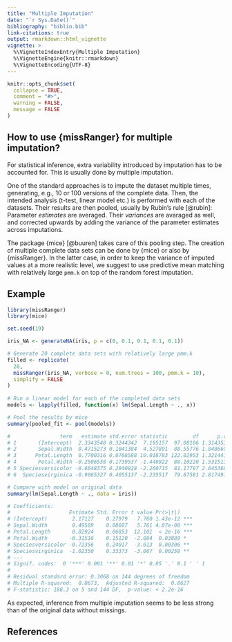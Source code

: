 ```yaml
---
title: "Multiple Imputation"
date: "`r Sys.Date()`"
bibliography: "biblio.bib"
link-citations: true
output: rmarkdown::html_vignette
vignette: >
  %\VignetteIndexEntry{Multiple Imputation}
  %\VignetteEngine{knitr::rmarkdown}
  %\VignetteEncoding{UTF-8}
---
```


```r
knitr::opts_chunk$set(
  collapse = TRUE,
  comment = "#>",
  warning = FALSE,
  message = FALSE
)
```

## How to use {missRanger} for multiple imputation?

For statistical inference, extra variability introduced by imputation has to be accounted for. This is usually done by multiple imputation.

One of the standard approaches is to impute the dataset multiple times, generating, e.g., 10 or 100 versions of the complete data. Then, the intended analysis (t-test, linear model etc.) is performed with each of the datasets. Their results are then pooled, usually by Rubin's rule [@rubin]: Parameter *estimates* are averaged. Their *variances* are avaraged as well, and corrected upwards by adding the variance of the parameter estimates across imputations.

The package {mice} [@buuren] takes care of this pooling step. The creation of multiple complete data sets can be done by {mice} or also by {missRanger}. In the latter case, in order to keep the variance of imputed values at a more realistic level, we suggest to use predictive mean matching with relatively large `pmm.k` on top of the random forest imputation. 

## Example

```r
library(missRanger)
library(mice)

set.seed(19)

iris_NA <- generateNA(iris, p = c(0, 0.1, 0.1, 0.1, 0.1))

# Generate 20 complete data sets with relatively large pmm.k
filled <- replicate(
  20, 
  missRanger(iris_NA, verbose = 0, num.trees = 100, pmm.k = 10), 
  simplify = FALSE
)
                           
# Run a linear model for each of the completed data sets                          
models <- lapply(filled, function(x) lm(Sepal.Length ~ ., x))

# Pool the results by mice
summary(pooled_fit <- pool(models))

#                term   estimate std.error statistic        df      p.value
# 1       (Intercept)  2.3343548 0.3244342  7.195157  97.08106 1.314353e-10
# 2       Sepal.Width  0.4715273 0.1041384  4.527891  88.55776 1.848669e-05
# 3      Petal.Length  0.7700316 0.0768588 10.018783 122.02953 1.321441e-17
# 4       Petal.Width -0.2506538 0.1739537 -1.440922  88.10220 1.531513e-01
# 5 Speciesversicolor -0.6648375 0.2940828 -2.260715  81.17797 2.645368e-02
# 6  Speciesvirginica -0.9065327 0.4055137 -2.235517  79.87581 2.817491e-02

# Compare with model on original data
summary(lm(Sepal.Length ~ ., data = iris))

# Coefficients:
#                   Estimate Std. Error t value Pr(>|t|)    
# (Intercept)        2.17127    0.27979   7.760 1.43e-12 ***
# Sepal.Width        0.49589    0.08607   5.761 4.87e-08 ***
# Petal.Length       0.82924    0.06853  12.101  < 2e-16 ***
# Petal.Width       -0.31516    0.15120  -2.084  0.03889 *  
# Speciesversicolor -0.72356    0.24017  -3.013  0.00306 ** 
# Speciesvirginica  -1.02350    0.33373  -3.067  0.00258 ** 
# ---
# Signif. codes:  0 '***' 0.001 '**' 0.01 '*' 0.05 '.' 0.1 ' ' 1
# 
# Residual standard error: 0.3068 on 144 degrees of freedom
# Multiple R-squared:  0.8673,	Adjusted R-squared:  0.8627 
# F-statistic: 188.3 on 5 and 144 DF,  p-value: < 2.2e-16
```

As expected, inference from multiple imputation seems to be less strong than of the original data without missings.

## References
